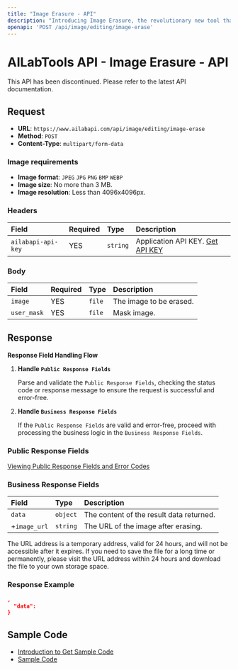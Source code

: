```yaml
---
title: "Image Erasure - API"
description: "Introducing Image Erasure, the revolutionary new tool that makes photo editing easier and faster than ever before. With our advanced artificial intelligence algorithms, you can quickly and easily remove objects, people, and text from photos with just a few clicks. Clean up your photos and make them look beautiful with Image Erasure! With our AI-powered technology, the editing process has never been simpler or more efficient. Get perfect results in no time at all – try Image Erasure today!"
openapi: 'POST /api/image/editing/image-erase'
---
```


# AILabTools API - Image Erasure - API

This API has been discontinued. Please refer to the latest API documentation.

## Request

- **URL**: `https://www.ailabapi.com/api/image/editing/image-erase`
- **Method**: `POST`
- **Content-Type**: `multipart/form-data`

### Image requirements

- **Image format**: `JPEG` `JPG` `PNG` `BMP` `WEBP`
- **Image size**: No more than 3 MB.
- **Image resolution**: Less than 4096x4096px.

### Headers

| Field              | Required | Type     | Description                                        |
|:-------------------|:---------|:---------|:---------------------------------------------------|
| `ailabapi-api-key` | YES      | `string` | Application API KEY. [Get API KEY](/docs/get-api-key) |

### Body

| Field       | Required | Type   | Description             |
|:------------|:---------|:-------|:------------------------|
| `image`     | YES      | `file` | The image to be erased. |
| `user_mask` | YES      | `file` | Mask image.             |

## Response

**Response Field Handling Flow**

1. **Handle `Public Response Fields`**

   Parse and validate the `Public Response Fields`, checking the status code or response message to ensure the request is successful and error-free.

2. **Handle `Business Response Fields`**

   If the `Public Response Fields` are valid and error-free, proceed with processing the business logic in the `Business Response Fields`.

### Public Response Fields

<a href="/docs/response-description" target="_blank">Viewing Public Response Fields and Error Codes</a>

### Business Response Fields

| Field        | Type     | Description                              |
|:-------------|:---------|:-----------------------------------------|
| `data`       | `object` | The content of the result data returned. |
| +`image_url` | `string` | The URL of the image after erasing.      |

The URL address is a temporary address, valid for 24 hours, and will not be accessible after it expires. If you need to save the file for a long time or permanently, please visit the URL address within 24 hours and download the file to your own storage space.

### Response Example

```json
,
  "data":           
}
```

## Sample Code

- [Introduction to Get Sample Code](get-sample-code)
- [Sample Code][PostmanURL]

[PostmanURL]: https://documenter.getpostman.com/view/26387069/2s93JxqgHE#ee4dc6de-9c07-4106-a055-05db20ca43f4